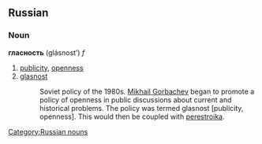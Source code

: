 ==Russian==
===Noun===
'''гласность''' (glásnost’) ''f''

# [[publicity]], [[openness]]
# [[glasnost]]
#: Soviet policy of the 1980s. [[w:Mikhail Gorbachev|Mikhail Gorbachev]] began to promote a policy of openness in public discussions about current and historical problems. The policy was termed glasnost [publicity, openness]. This would then be coupled with [[perestroika]].

[[Category:Russian nouns]]